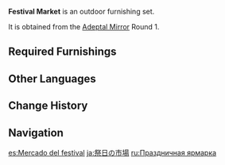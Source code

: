 {{Furnishing Infobox
|id             = 350024
|image          = Furnishing Set Festival Market Display.png
|category       = Outdoor Set
|subcategory    = Set
|quality        = 4
|adeptal_energy = 210
|load           = 290
|description    = The sight of a bustling city, toys on sale, colorful parasols, and all manner of affordable but lovely gifts, is a dazzling one indeed &mdash; a feast for the eyes of children, and not too grievous a blow to the parents' wallets.
|blueprint      = Adeptal Mirror
|adeptal mirror = 1
}}
'''Festival Market''' is an outdoor furnishing set.

It is obtained from the [[Adeptal Mirror]] Round 1.

==Required Furnishings==
{{Recipe
|type = Furnishing Set
|Hardened Glazed Vase = 1
|Two-Tier Vendor's Booth: Rising Fortunes = 1
|Toy Stand: Dazzling Delights = 1
|Umbrella Shop: Kaleidoscope of Parasol Colors = 1
|sort = Hardened Glazed Vase;Two-Tier Vendor's Booth: Rising Fortunes;Toy Stand: Dazzling Delights;Umbrella Shop: Kaleidoscope of Parasol Colors
|yield = 0
}}

==Other Languages==
{{Other Languages
|en      = Festival Market
|zhs     = 节庆的市井
|zhs_rm  = Jiéqìng de Shìjǐng
|zht     = 節慶的市井
|zht_rm  = Jiéqìng de Shìjǐng
|zh_tl   = Festival Marketplace
|ja      = 祭日の市場
|ja_rm   = Saijitsu no Ichiba
|ja_tl   = Festival Day Marketplace
|ko      = 축제의 거리
|ko_rm   = Chukje-ui Geori
|ko_tl   = Street of Festival
|es      = Mercado del festival
|es_tl   = Festival Market
|fr      = Marché de festival
|fr_tl   = Festival Market
|ru      = Праздничная ярмарка
|ru_tl   = Festival Fair Market
|th      = ตลาดงานรื่นเริง
|th_rm   = Tlat Ngan Ruen Roeng
|th_tl   = Festival Market
|vi      = Chợ Mừng Lễ
|vi_tl   = 
|de      = Festmarkt
|de_tl   = Festival Market
|id      = Pasar Festival
|id_tl   = Festival Market
|pt      = Mercado do Festival
|pt_tl   = Festival Market
|tr      = Festival Pazarı
|tr_tl   = 
|it      = Mercato del festival
|it_tl   = 
}}

==Change History==
{{Change History|1.5}}

==Navigation==
{{Furnishing Navbox/Sets|type=regular}}

[[es:Mercado del festival]]
[[ja:祭日の市場]]
[[ru:Праздничная ярмарка]]